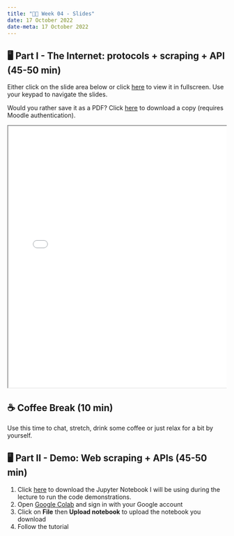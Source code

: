 ---
title: "👨‍🏫 Week 04 - Slides"
date: 17 October 2022
date-meta: 17 October 2022
---

## 🖥️ Part I - The Internet: protocols + scraping + API (45-50 min)


Either click on the slide area below or click [here](/slides/week04_slides_part1.qmd) to view it in fullscreen.
Use your keypad to navigate the slides.

Would you rather save it as a PDF? Click [here](https://moodle.lse.ac.uk/draftfile.php/1921452/user/draft/111682338/LSE_DS105M_2022_W04_slides_part1_v1.pdf) to download a copy (requires Moodle authentication).


<div class="container" style="position: relative;overflow: hidden;width: 100%;min-height:600px;">
<iframe src="/slides/week04_slides_part1.html" style="position=absolute;top: 0;left: 0;bottom: 0;right: 0;width: 100%;min-height:600px;"></iframe>
</div>

## ☕ Coffee Break (10 min)

Use this time to chat, stretch, drink some coffee or just relax for a bit by yourself.

## 🖥️ Part II - Demo: Web scraping + APIs (45-50 min)

1. Click [here](https://moodle.lse.ac.uk/draftfile.php/1921452/user/draft/111682338/DS105M_2022_W04_walkthrough_HTML_API.ipynb) to download the Jupyter Notebook I will be using during the lecture to run the code demonstrations.
2. Open [Google Colab](https://colab.research.google.com/) and sign in with your Google account
3. Click on **File** then **Upload notebook** to upload the notebook you download 
4. Follow the tutorial